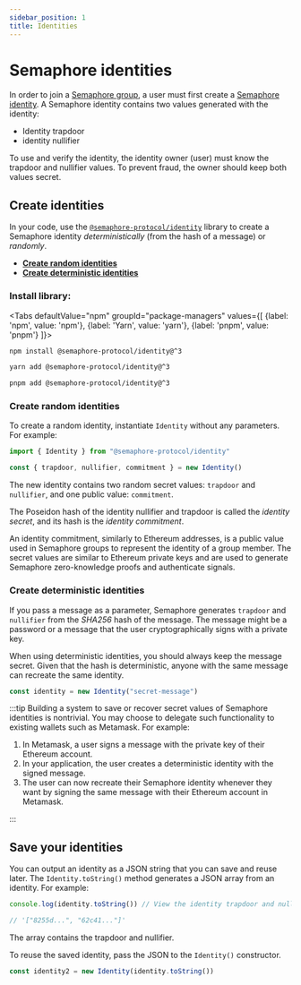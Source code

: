 ```yaml
---
sidebar_position: 1
title: Identities
---
```



# Semaphore identities

In order to join a [Semaphore group](/V3/glossary#semaphore-group), a user must first create a [Semaphore identity](/V3/glossary#semaphore-identity).
A Semaphore identity contains two values generated with the identity:

-   Identity trapdoor
-   identity nullifier

To use and verify the identity, the identity owner (user) must know the trapdoor and nullifier values.
To prevent fraud, the owner should keep both values secret.

## Create identities

In your code, use the [`@semaphore-protocol/identity`](https://github.com/semaphore-protocol/semaphore/tree/v3.15.2/packages/identity) library to create a Semaphore identity _deterministically_ (from the hash of a message) or _randomly_.

-   [**Create random identities**](#create-random-identities)
-   [**Create deterministic identities**](#create-deterministic-identities)

### Install library:

<Tabs
defaultValue="npm"
groupId="package-managers"
values={[
{label: 'npm', value: 'npm'},
{label: 'Yarn', value: 'yarn'},
{label: 'pnpm', value: 'pnpm'}
]}>
<TabItem value="npm">

```bash
npm install @semaphore-protocol/identity@^3
```

</TabItem>
<TabItem value="yarn">

```bash
yarn add @semaphore-protocol/identity@^3
```

</TabItem>
<TabItem value="pnpm">

```bash
pnpm add @semaphore-protocol/identity@^3
```

</TabItem>
</Tabs>

### Create random identities

To create a random identity, instantiate `Identity` without any parameters. For example:

```ts
import { Identity } from "@semaphore-protocol/identity"

const { trapdoor, nullifier, commitment } = new Identity()
```

The new identity contains two random secret values: `trapdoor` and `nullifier`, and one public value: `commitment`.

The Poseidon hash of the identity nullifier and trapdoor is called the _identity secret_,
and its hash is the _identity commitment_.

An identity commitment, similarly to Ethereum addresses, is a public value used
in Semaphore groups to represent the identity of a group member. The secret values are similar to
Ethereum private keys and are used to generate Semaphore zero-knowledge proofs and authenticate signals.

### Create deterministic identities

If you pass a message as a parameter, Semaphore generates `trapdoor` and `nullifier`
from the _SHA256_ hash of the message.
The message might be a password or a message that the user cryptographically signs with a private key.

When using deterministic identities, you should always keep the message secret.
Given that the hash is deterministic, anyone with the same message can recreate the same identity.

```ts
const identity = new Identity("secret-message")
```

:::tip
Building a system to save or recover secret values of Semaphore identities is nontrivial.
You may choose to delegate such functionality to existing wallets such as Metamask. For example:

1. In Metamask, a user signs a message with the private key of their Ethereum account.
2. In your application, the user creates a deterministic identity with the signed message.
3. The user can now recreate their Semaphore identity whenever they want by signing the same message with their Ethereum account in Metamask.

:::

## Save your identities

You can output an identity as a JSON string that you can save and reuse later.
The `Identity.toString()` method generates a JSON array from an identity. For example:

```ts
console.log(identity.toString()) // View the identity trapdoor and nullifier.

// '["8255d...", "62c41..."]'
```

The array contains the trapdoor and nullifier.

To reuse the saved identity, pass the JSON to the `Identity()` constructor.

```ts
const identity2 = new Identity(identity.toString())
```
